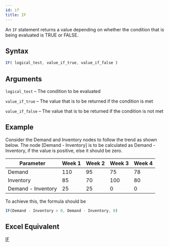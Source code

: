 ```yaml
---
id: if
title: IF
---
```


An `IF` statement returns a value depending on whether the condition that is being evaluated is TRUE or FALSE. 

## Syntax
```javascript
IF( logical_test, value_if_true, value_if_false )
```
## Arguments
`logical_test` – The condition to be evaluated

`value_if_true` – The value that is to be returned if the condition is met

`value_if_false` – The value that is to be returned if the condition is not met

## Example
Consider the Demand and Inventory nodes to follow the trend as shown below. The node [Demand - Inventory] is to be calculated as Demand - Inventory, if the value is positive, else it should be zero.

| Parameter          | Week 1 | Week 2 |Week 3  |Week 4  |
|--------------------|--------|--------|--------|--------|
| Demand             | 110    | 95     | 75     | 78     |
| Inventory          | 85     | 70     | 100    | 80     |
| Demand - Inventory | 25     | 25     | 0      | 0      |


To achieve this, the formula should be 
```javascript
IF(Demand - Inventory > 0, Demand - Inventory, 0)
```
## Excel Equivalent
[IF](https://support.office.com/en-gb/article/if-function-69aed7c9-4e8a-4755-a9bc-aa8bbff73be2)

